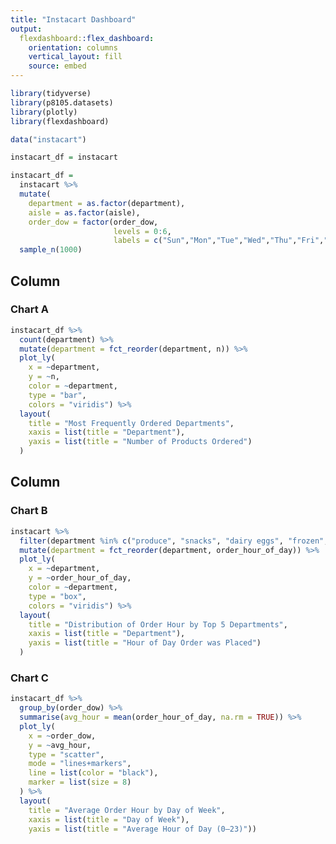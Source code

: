 ```yaml
---
title: "Instacart Dashboard"
output: 
  flexdashboard::flex_dashboard:
    orientation: columns
    vertical_layout: fill
    source: embed
---
```


```r
library(tidyverse)
library(p8105.datasets)
library(plotly)
library(flexdashboard)
```

```r
data("instacart")

instacart_df = instacart

instacart_df =
  instacart %>% 
  mutate(
    department = as.factor(department),
    aisle = as.factor(aisle),
    order_dow = factor(order_dow,
                       levels = 0:6,
                       labels = c("Sun","Mon","Tue","Wed","Thu","Fri","Sat"))) %>%
  sample_n(1000)
```

## Column {data-width="650"}

### Chart A

```r
instacart_df %>%
  count(department) %>%
  mutate(department = fct_reorder(department, n)) %>%
  plot_ly(
    x = ~department,
    y = ~n,
    color = ~department,
    type = "bar",
    colors = "viridis") %>%
  layout(
    title = "Most Frequently Ordered Departments",
    xaxis = list(title = "Department"),
    yaxis = list(title = "Number of Products Ordered")
  )
```

## Column {data-width="350"}

### Chart B

```r
instacart %>%
  filter(department %in% c("produce", "snacks", "dairy eggs", "frozen", "beverages")) %>%
  mutate(department = fct_reorder(department, order_hour_of_day)) %>% 
  plot_ly(
    x = ~department,
    y = ~order_hour_of_day,
    color = ~department,
    type = "box",
    colors = "viridis") %>% 
  layout(
    title = "Distribution of Order Hour by Top 5 Departments",
    xaxis = list(title = "Department"),
    yaxis = list(title = "Hour of Day Order was Placed")
  )
```

### Chart C

```r
instacart_df %>%
  group_by(order_dow) %>%                              
  summarise(avg_hour = mean(order_hour_of_day, na.rm = TRUE)) %>%  
  plot_ly(
    x = ~order_dow,
    y = ~avg_hour,
    type = "scatter",
    mode = "lines+markers",
    line = list(color = "black"),
    marker = list(size = 8)
  ) %>%
  layout(
    title = "Average Order Hour by Day of Week",
    xaxis = list(title = "Day of Week"),
    yaxis = list(title = "Average Hour of Day (0–23)"))
```
